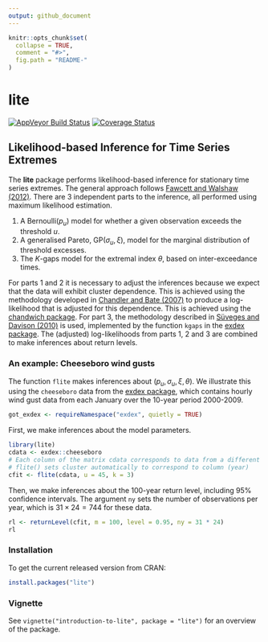 ```yaml
---
output: github_document
---
```


<!-- README.md is generated from README.Rmd. Please edit that file -->

```r
knitr::opts_chunk$set(
  collapse = TRUE,
  comment = "#>",
  fig.path = "README-"
)
```

# lite

[![AppVeyor Build Status](https://ci.appveyor.com/api/projects/status/github/paulnorthrop/lite?branch=main&svg=true)](https://ci.appveyor.com/project/paulnorthrop/lite)
[![Coverage Status](https://codecov.io/github/paulnorthrop/lite/coverage.svg?branch=main)](https://codecov.io/github/paulnorthrop/lite?branch=main)

## Likelihood-based Inference for Time Series Extremes

The **lite** package performs likelihood-based inference for stationary time series extremes.  The general approach follows [Fawcett and Walshaw (2012)](https://doi.org/10.1002/env.2133). There are 3 independent parts to the inference, all performed using maximum likelihood estimation.

1. A Bernoulli$(p_u)$ model for whether a given observation exceeds the threshold $u$.
2. A generalised Pareto, GP$(\sigma_u, \xi)$, model for the marginal distribution of threshold excesses.
3. The $K$-gaps model for the extremal index $\theta$, based on inter-exceedance times.

For parts 1 and 2 it is necessary to adjust the inferences because we expect that the data will exhibit cluster dependence.  This is achieved using the methodology developed in [Chandler and Bate (2007)](https://doi.org/10.1002/env.2133}10.1093/biomet/asm015) to produce a log-likelihood that is adjusted for this dependence.  This is achieved using the [chandwich package](https://cran.r-project.org/package=chandwich). For part 3, the methodology described in [Süveges and Davison (2010)](https://doi.org/10.1214/09-AOAS292) is used, implemented by the function `kgaps` in the [exdex package](https://cran.r-project.org/package=exdex).  The (adjusted) log-likelihoods from parts 1, 2 and 3 are combined to make inferences about return levels.

### An example: Cheeseboro wind gusts

The function `flite` makes inferences about $(p_u, \sigma_u, \xi, \theta)$.  We illustrate this using the `cheeseboro` data from the [exdex package](https://cran.r-project.org/package=exdex), which contains hourly wind gust data from each January over the 10-year period 2000-2009.

```r
got_exdex <- requireNamespace("exdex", quietly = TRUE)
```

First, we make inferences about the model parameters.

```r
library(lite)
cdata <- exdex::cheeseboro
# Each column of the matrix cdata corresponds to data from a different year
# flite() sets cluster automatically to correspond to column (year)
cfit <- flite(cdata, u = 45, k = 3)
```

Then, we make inferences about the 100-year return level, including 95\% confidence intervals.  The argument `ny` sets the number of observations per year, which is $31 \times 24 = 744$ for these data.

```r
rl <- returnLevel(cfit, m = 100, level = 0.95, ny = 31 * 24)
rl
```

### Installation

To get the current released version from CRAN:

```r
install.packages("lite")
```

### Vignette

See `vignette("introduction-to-lite", package = "lite")` for an overview of the package.
